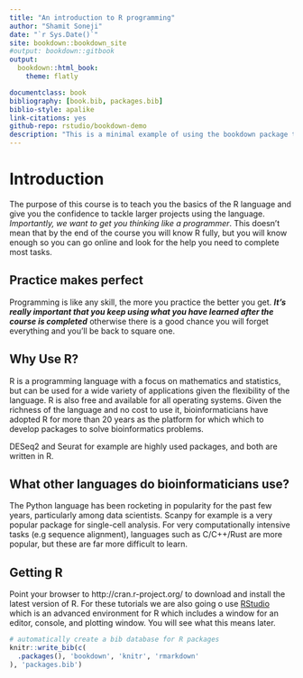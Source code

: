 ```yaml
--- 
title: "An introduction to R programming"
author: "Shamit Soneji"
date: "`r Sys.Date()`"
site: bookdown::bookdown_site
#output: bookdown::gitbook
output:
  bookdown::html_book:
    theme: flatly

documentclass: book
bibliography: [book.bib, packages.bib]
biblio-style: apalike
link-citations: yes
github-repo: rstudio/bookdown-demo
description: "This is a minimal example of using the bookdown package to write a book. The output format for this example is bookdown::gitbook."
---
```


# Introduction

The purpose of this course is to teach you the basics of the R language and give you the confidence to tackle larger projects using the language. *Importantly, we want to get you thinking like a programmer*. This doesn't mean that by the end of the course you will know R fully, but you will know enough so you can go online and look for the help you need to complete most tasks.

## Practice makes perfect

Programming is like any skill, the more you practice the better you get. ***It's really important that you keep using what you have learned after the course is completed*** otherwise there is a good chance you will forget everything and you'll be back to square one.

## Why Use R?
R is a programming language with a focus on mathematics and statistics, but can be used for a wide variety of applications given the flexibility of the language. R is also free and available for all operating systems. Given the richness of the language and no cost to use it, bioinformaticians have adopted R for more than 20 years as the platform for which which to develop packages to solve bioinformatics problems.

DESeq2 and Seurat for example are highly used packages, and both are written in R.

## What other languages do bioinformaticians use?

The Python language has been rocketing in popularity for the past few years, particularly among data scientists. Scanpy for example is a very popular package for single-cell analysis. For very computationally intensive tasks (e.g sequence alignment), languages such as C/C++/Rust are more popular, but these are far more difficult to learn.

## Getting R

Point your browser to http://cran.r-project.org/ to download and install the latest version of R. For these tutorials we are also going o use [RStudio](http://www.rstudio.com/) which is an advanced environment for R which includes a window for an editor, console, and plotting window. You will see what this means later.



```r
# automatically create a bib database for R packages
knitr::write_bib(c(
  .packages(), 'bookdown', 'knitr', 'rmarkdown'
), 'packages.bib')
```
